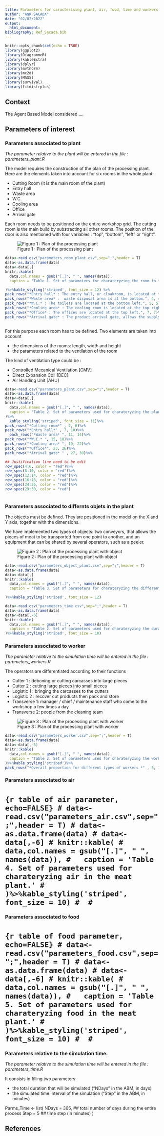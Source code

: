 ```yaml
---
title: Parameters for caracterising plant, air, food, time and workers in meat facilities
author: "ANR SACADA"
date: "02/02/2022"
output:
  html_document:
bibliography: Ref_Sacada.bib
---
```


```r
knitr::opts_chunk$set(echo = TRUE)
library(ggplot2)
library(DiagrammeR)
library(kableExtra)
library(dplyr)
library(mvtnorm)
library(mc2d)
library(MASS)
library(survival)
library(fitdistrplus)
```

## Context

The Agent Based Model considered ....

## Parameters of interest 

### Parameters associated to plant
*The parameter relative to the plant will be entered in the file : parameters_plant.R*

The model requires the construction of the plan of the processing plant. 
Here are the elements taken into account for six rooms in the whole plant. 

+ Cutting Room (it is the main room of the plant) 
+ Entry hall
+ Waste area
+ W.C.
+ Cooling area
+ Office
+ Arrival gate


Each room needs to be positioned on the entire workshop grid. The cutting room is the main build by substracting all other rooms. 
The position of the door is also mentioned with four variables : "top", "bottom", "left" or "right".

![Figure 1 : Plan of the processing plant](images/map_of_plant.png)

```r
data<-read.csv("parameters_room_plant.csv",sep=";",header = T)
data<-as.data.frame(data)
data<-data[,]
knitr::kable(
  data,col.names = gsub("[.]", " ", names(data)),
  caption = 'Table 1. Set of parameters for charateryzing the room in the plant. The cutting room is built by subtracting the other room'

)%>%kable_styling('striped', font_size = 12) %>%
pack_rows("*Entry hall* : The entry hall, or cloakroom, is located at the bottom left and allows the arrival of workers.", 3, 3)%>%
pack_rows("*Waste area* :  waste disposal area is at the bottom.", 4, 4)%>%
pack_rows("*W.C.* : The toilets are located at the bottom left.", 5, 5)%>%
pack_rows("*Cooling area* : The cooling room is located at the top right.", 6, 6)%>%
pack_rows("*Office* : The offices are located at the top left.", 7, 7)%>%
pack_rows("*Arrival gate* : The product arrival gate, allows the supply of products, is located in the middle of the left" , 8, 8)
  
```


For this purpose each room has to be defined. Two elements are taken into account 

- the dimensions of the rooms: length, width and height 
- the parameters related to the ventilation of the room


The kind of ventilation type could be : 

- Controlled Mecanical Ventilation [CMV]
- Direct Expansion Coil [DEC]
- Air Handing Unit [AHU]


```r
data<-read.csv("parameters_plant.csv",sep=";",header = T)
data<-as.data.frame(data)
data<-data[,]
knitr::kable(
  data,col.names = gsub("[.]", " ", names(data)),
  caption = 'Table 2. Set of parameters used for charateryzing the plant.'
)%>%
  kable_styling('striped', font_size = 11)%>%
pack_rows("*Cutting room*" , 2, 6)%>%
pack_rows("*Entry hall*" , 7, 10)%>%
  pack_rows("*Waste area* ", 11, 14)%>%
pack_rows("*W.C.* ", 15, 18)%>%
pack_rows("*Cooling area* ", 19, 22)%>%
pack_rows("*Office*", 23, 26)%>%
pack_rows("*Arrival gate* " , 27, 30)%>%

## Justification line need to be edit
row_spec(4:6, color = "red")%>%
row_spec(8:10, color = "red")%>%
row_spec(12:14, color = "red")%>%
row_spec(16:18, color = "red")%>%
row_spec(24:26, color = "red")%>%
row_spec(29:30, color = "red")
     
```



### Parameters associated to differnts objets in the plant 

The objects must be defined. They are positioned in the model on the X and Y axis, together with the dimensions. 

We have implemented two types of objects: two conveyors, that allows the pieces of meat to be transported from one point to another, and an equipment that can be shared by several operators, such as a peeler. 

![Figure 2 : Plan of the processing plant with object](images/map_of_plant_object.png)

```r
data<-read.csv("parameters_object_plant.csv",sep=";",header = T)
data<-as.data.frame(data)
data<-data[,]
knitr::kable(
  data,col.names = gsub("[.]", " ", names(data)),
  caption = 'Table 3. Set of parameters for charateryzing the different object in the plant. '

)%>%kable_styling('striped', font_size = 12) 

```


```r
data<-read.csv("parameters_time.csv",sep=";",header = T)
data<-as.data.frame(data)
data<-data[,-6]
knitr::kable(
  data,col.names = gsub("[.]", " ", names(data)),
  caption = 'Table 2. Set of parameters used for charateryzing the durations of the simulation.'
)%>%kable_styling('striped', font_size = 10)

```

### Parameters associated to worker

*The parameter relative to the simulation time will be entered in the file :  parameters_workers.R*

The operators are differentiated according to their functions

- Cutter 1 : deboning or cutting carcasses into large pieces 
- Cutter 2 : cutting large pieces into small pieces 
- Logistic 1 : bringing the carcasses to the cutters 
- Logistic 2 : recover cut products then pack and store
- Transverse 1: manager / chief / maintenance staff who come to the workshop a few times a day
- Transverse 2: people from the cleaning team

![Figure 3 : Plan of the processing plant with worker](images/map_of_plant_obj_worker.png)

```r
data<-read.csv("parameters_worker.csv",sep=";",header = T)
data<-as.data.frame(data)
data<-data[,-6]
knitr::kable(
  data,col.names = gsub("[.]", " ", names(data)),
  caption = 'Table 3. Set of parameters used for charateryzing the worker of the plant.'
)%>%kable_styling('striped')%>%
pack_rows("*Overall proportion for different types of workers *" , 5, 10)

```


### Parameters associated to air

# ```{r table of air parameter, echo=FALSE}
# data<-read.csv("parameters_air.csv",sep=";",header = T)
# data<-as.data.frame(data)
# data<-data[,-6]
# knitr::kable(
#   data,col.names = gsub("[.]", " ", names(data)),
#   caption = 'Table 4. Set of parameters used for charateryzing air in the meat plant.'
# )%>%kable_styling('striped', font_size = 10)
# 
# ```

### Parameters associated to food

# ```{r table of food parameter, echo=FALSE}
# data<-read.csv("parameters_food.csv",sep=";",header = T)
# data<-as.data.frame(data)
# data<-data[,-6]
# knitr::kable(
#   data,col.names = gsub("[.]", " ", names(data)),
#   caption = 'Table 5. Set of parameters used for charateryzing food in the meat plant.'
# )%>%kable_styling('striped', font_size = 10)
# 
# ```


### Parameters relative to the simulation time. 

*The parameter relative to the simulation time will be entered in the file :  parameters_time.R*

It consists in filling two parameters: 

- the total duration that will be simulated ("NDays" in the ABM, in days)
- the simulated time interval of the simulation ("Step" in the ABM, in minutes)

Parms_Time <- list(
  NDays = 365, ## total number of days during the entire process
  Step = 5 ## time step (in minutes)
)

## References
